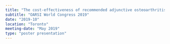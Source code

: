 ```yaml
---
title: "The cost-effectiveness of recommended adjunctive osteoarthritis management options: Results from a computer simulation model"
subtitle: "OARSI World Congress 2019"
date: "2019-10"
location: "Toronto"
meeting-date: "May 2019"
type: "poster presentation"
---
```

